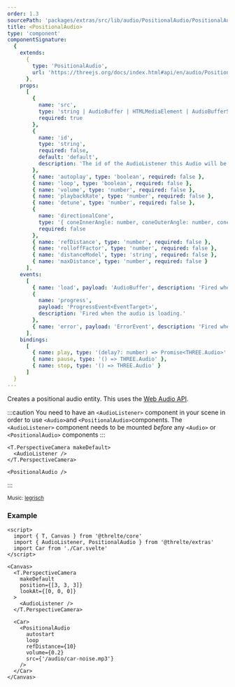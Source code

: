 ```yaml
---
order: 1.3
sourcePath: 'packages/extras/src/lib/audio/PositionalAudio/PositionalAudio.svelte'
title: <PositionalAudio>
type: 'component'
componentSignature:
  {
    extends:
      {
        type: 'PositionalAudio',
        url: 'https://threejs.org/docs/index.html#api/en/audio/PositionalAudio'
      },
    props:
      [
        {
          name: 'src',
          type: 'string | AudioBuffer | HTMLMediaElement | AudioBufferSourceNode | MediaStream',
          required: true
        },
        {
          name: 'id',
          type: 'string',
          required: false,
          default: 'default',
          description: 'The id of the AudioListener this Audio will be attached to.'
        },
        { name: 'autoplay', type: 'boolean', required: false },
        { name: 'loop', type: 'boolean', required: false },
        { name: 'volume', type: 'number', required: false },
        { name: 'playbackRate', type: 'number', required: false },
        { name: 'detune', type: 'number', required: false },
        {
          name: 'directionalCone',
          type: '{ coneInnerAngle: number, coneOuterAngle: number, coneOuterGain: number }',
          required: false
        },
        { name: 'refDistance', type: 'number', required: false },
        { name: 'rolloffFactor', type: 'number', required: false },
        { name: 'distanceModel', type: 'string', required: false },
        { name: 'maxDistance', type: 'number', required: false }
      ],
    events:
      [
        { name: 'load', payload: 'AudioBuffer', description: 'Fired when the audio has loaded.' },
        {
          name: 'progress',
          payload: 'ProgressEvent<EventTarget>',
          description: 'Fired when the audio is loading.'
        },
        { name: 'error', payload: 'ErrorEvent', description: 'Fired when the audio fails to load.' }
      ],
    bindings:
      [
        { name: play, type: '(delay?: number) => Promise<THREE.Audio>' },
        { name: pause, type: '() => THREE.Audio' },
        { name: stop, type: '() => THREE.Audio' }
      ]
  }
---
```



Creates a positional audio entity.
This uses the [Web Audio API](https://developer.mozilla.org/en-US/Web/API/Web_Audio_API).

:::caution
You need to have an `<AudioListener>` component in your scene in order to use `<Audio>`and `<PositionalAudio>`components. The `<AudioListener>` component needs to be mounted _before_ any `<Audio>` or `<PositionalAudio>` components
:::

```svelte
<T.PerspectiveCamera makeDefault>
  <AudioListener />
</T.PerspectiveCamera>

<PositionalAudio />
```

:::

<Example path="extras/positional-audio" />

<small>Music: [legrisch](https://legrisch.com)</small>

### Example

```svelte
<script>
  import { T, Canvas } from '@threlte/core'
  import { AudioListener, PositionalAudio } from '@threlte/extras'
  import Car from './Car.svelte'
</script>

<Canvas>
  <T.PerspectiveCamera
    makeDefault
    position={[3, 3, 3]}
    lookAt={[0, 0, 0]}
  >
    <AudioListener />
  </T.PerspectiveCamera>

  <Car>
    <PositionalAudio
      autostart
      loop
      refDistance={10}
      volume={0.2}
      src={'/audio/car-noise.mp3'}
    />
  </Car>
</Canvas>
```
